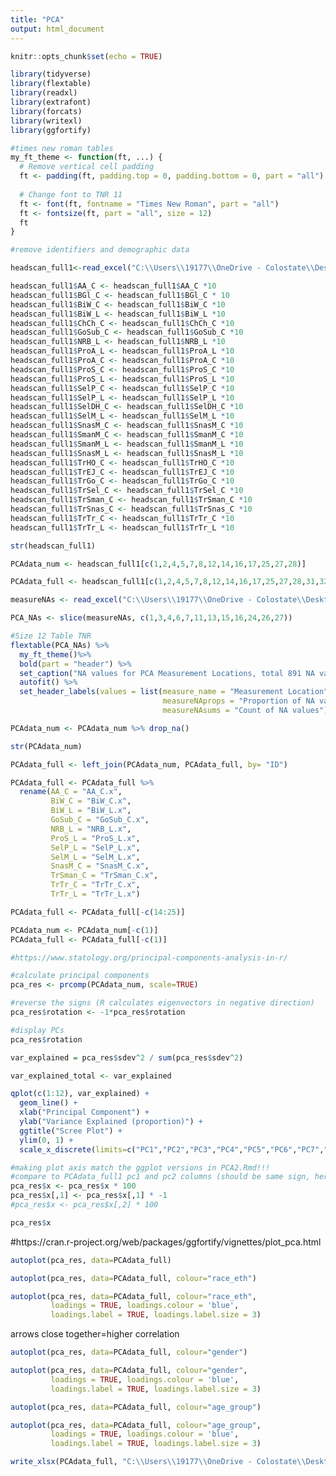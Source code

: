 ```yaml
---
title: "PCA"
output: html_document
---
```


```r
knitr::opts_chunk$set(echo = TRUE)
```

```r
library(tidyverse)
library(flextable)
library(readxl)
library(extrafont)
library(forcats)
library(writexl)
library(ggfortify)
```

```r
#times new roman tables
my_ft_theme <- function(ft, ...) {
  # Remove vertical cell padding
  ft <- padding(ft, padding.top = 0, padding.bottom = 0, part = "all")
  
  # Change font to TNR 11
  ft <- font(ft, fontname = "Times New Roman", part = "all")
  ft <- fontsize(ft, part = "all", size = 12)
  ft
}
```

```r
#remove identifiers and demographic data

headscan_full1<-read_excel("C:\\Users\\19177\\OneDrive - Colostate\\Desktop\\Dissertation\\headscan_dissertation\\headscan_full.xlsx")

headscan_full1$AA_C <- headscan_full1$AA_C *10
headscan_full1$BGl_C <- headscan_full1$BGl_C * 10
headscan_full1$BiW_C <- headscan_full1$BiW_C *10
headscan_full1$BiW_L <- headscan_full1$BiW_L *10
headscan_full1$ChCh_C <- headscan_full1$ChCh_C *10
headscan_full1$GoSub_C <- headscan_full1$GoSub_C *10
headscan_full1$NRB_L <- headscan_full1$NRB_L *10
headscan_full1$ProA_L <- headscan_full1$ProA_L *10
headscan_full1$ProA_C <- headscan_full1$ProA_C *10
headscan_full1$ProS_C <- headscan_full1$ProS_C *10
headscan_full1$ProS_L <- headscan_full1$ProS_L *10
headscan_full1$SelP_C <- headscan_full1$SelP_C *10
headscan_full1$SelP_L <- headscan_full1$SelP_L *10
headscan_full1$SelDH_C <- headscan_full1$SelDH_C *10
headscan_full1$SelM_L <- headscan_full1$SelM_L *10
headscan_full1$SnasM_C <- headscan_full1$SnasM_C *10
headscan_full1$SmanM_C <- headscan_full1$SmanM_C *10
headscan_full1$SmanM_L <- headscan_full1$SmanM_L *10
headscan_full1$SnasM_L <- headscan_full1$SnasM_L *10
headscan_full1$TrHO_C <- headscan_full1$TrHO_C *10
headscan_full1$TrEJ_C <- headscan_full1$TrEJ_C *10
headscan_full1$TrGo_C <- headscan_full1$TrGo_C *10
headscan_full1$TrSel_C <- headscan_full1$TrSel_C *10
headscan_full1$TrSman_C <- headscan_full1$TrSman_C *10
headscan_full1$TrSnas_C <- headscan_full1$TrSnas_C *10
headscan_full1$TrTr_C <- headscan_full1$TrTr_C *10
headscan_full1$TrTr_L <- headscan_full1$TrTr_L *10

str(headscan_full1)
```


```r
PCAdata_num <- headscan_full1[c(1,2,4,5,7,8,12,14,16,17,25,27,28)]

PCAdata_full <- headscan_full1[c(1,2,4,5,7,8,12,14,16,17,25,27,28,31,32,33)]
```


```r
measureNAs <- read_excel("C:\\Users\\19177\\OneDrive - Colostate\\Desktop\\Dissertation\\headscan_dissertation\\measureNAs.xlsx")

PCA_NAs <- slice(measureNAs, c(1,3,4,6,7,11,13,15,16,24,26,27))

#Size 12 Table TNR
flextable(PCA_NAs) %>%
  my_ft_theme()%>% 
  bold(part = "header") %>% 
  set_caption("NA values for PCA Measurement Locations, total 891 NA values") %>% 
  autofit() %>% 
  set_header_labels(values = list(measure_name = "Measurement Location",
                                  measureNAprops = "Proportion of NA values",
                                  measureNAsums = "Count of NA values"))
```



```r
PCAdata_num <- PCAdata_num %>% drop_na()

str(PCAdata_num)
```




```r
PCAdata_full <- left_join(PCAdata_num, PCAdata_full, by= "ID")

PCAdata_full <- PCAdata_full %>% 
  rename(AA_C = "AA_C.x",
         BiW_C = "BiW_C.x",
         BiW_L = "BiW_L.x",
         GoSub_C = "GoSub_C.x",
         NRB_L = "NRB_L.x",
         ProS_L = "ProS_L.x",
         SelP_L = "SelP_L.x",
         SelM_L = "SelM_L.x",
         SnasM_C = "SnasM_C.x",
         TrSman_C = "TrSman_C.x",
         TrTr_C = "TrTr_C.x",
         TrTr_L = "TrTr_L.x")

PCAdata_full <- PCAdata_full[-c(14:25)]
```


```r
PCAdata_num <- PCAdata_num[-c(1)]
PCAdata_full <- PCAdata_full[-c(1)]
```


```r
#https://www.statology.org/principal-components-analysis-in-r/

#calculate principal components
pca_res <- prcomp(PCAdata_num, scale=TRUE)

#reverse the signs (R calculates eigenvectors in negative direction)
pca_res$rotation <- -1*pca_res$rotation

#display PCs
pca_res$rotation
```


```r
var_explained = pca_res$sdev^2 / sum(pca_res$sdev^2)

var_explained_total <- var_explained
```


```r
qplot(c(1:12), var_explained) + 
  geom_line() + 
  xlab("Principal Component") + 
  ylab("Variance Explained (proportion)") +
  ggtitle("Scree Plot") +
  ylim(0, 1) +
  scale_x_discrete(limits=c("PC1","PC2","PC3","PC4","PC5","PC6","PC7","PC8","PC9","PC10","PC11","PC12")) 
```


```r

#making plot axis match the ggplot versions in PCA2.Rmd!!! 
#compare to PCAdata_full1 pc1 and pc2 columns (should be same sign, here times 100)
pca_res$x <- pca_res$x * 100
pca_res$x[,1] <- pca_res$x[,1] * -1
#pca_res$x <- pca_res$x[,2] * 100

pca_res$x
```


#https://cran.r-project.org/web/packages/ggfortify/vignettes/plot_pca.html

```r
autoplot(pca_res, data=PCAdata_full)
```


```r
autoplot(pca_res, data=PCAdata_full, colour="race_eth")
```
```r
autoplot(pca_res, data=PCAdata_full, colour="race_eth",
         loadings = TRUE, loadings.colour = 'blue',
         loadings.label = TRUE, loadings.label.size = 3)
```
arrows close together=higher correlation


```r
autoplot(pca_res, data=PCAdata_full, colour="gender")
```

```r
autoplot(pca_res, data=PCAdata_full, colour="gender",
         loadings = TRUE, loadings.colour = 'blue',
         loadings.label = TRUE, loadings.label.size = 3)
```


```r
autoplot(pca_res, data=PCAdata_full, colour="age_group")
```


```r
autoplot(pca_res, data=PCAdata_full, colour="age_group",
         loadings = TRUE, loadings.colour = 'blue',
         loadings.label = TRUE, loadings.label.size = 3)
```


```r
write_xlsx(PCAdata_full, "C:\\Users\\19177\\OneDrive - Colostate\\Desktop\\Dissertation\\headscan_dissertation\\PCAdata_full.xlsx")
```

